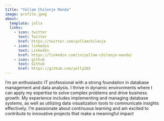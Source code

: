 ```yaml
---
title: "Yollam Chilenje Manda"
image: profile.jpeg
about:
  template: jolla
  links:
    - icon: twitter
      text: Twitter
      href: https://twitter.com/yollamchilenje
    - icon: linkedin
      text: LinkedIn
      href: https://linkedin.com/in/yollam-chilenje-manda/
    - icon: github
      text: Github
      href: https://github.com/yolly265
---
```


I'm an enthusiastic IT professional with a strong foundation in database management and data analysis. I thrive in dynamic environments where I can apply my expertise to solve complex problems and drive business growth. My experience includes implementing and managing database systems, as well as utilizing data visualization tools to communicate insights effectively. I'm passionate about continuous learning and am excited to contribute to innovative projects that make a meaningful impact
